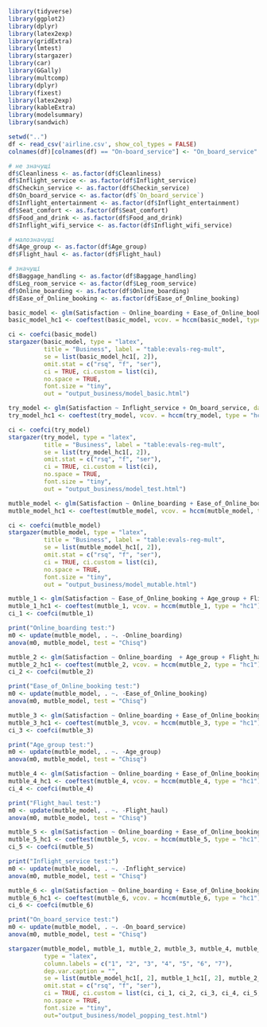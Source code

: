 ```{r}
library(tidyverse)
library(ggplot2)
library(dplyr)
library(latex2exp)
library(gridExtra)
library(lmtest)
library(stargazer)
library(car)
library(GGally)
library(multcomp)
library(dplyr)
library(fixest)
library(latex2exp)
library(kableExtra)
library(modelsummary)
library(sandwich)
```

```{r}
setwd("..")
df <- read_csv('airline.csv', show_col_types = FALSE)
colnames(df)[colnames(df) == "On-board_service"] <- "On_board_service"
```

```{r}
# не значущі
df$Cleanliness <- as.factor(df$Cleanliness)
df$Inflight_service <- as.factor(df$Inflight_service)
df$Checkin_service <- as.factor(df$Checkin_service)
df$On_board_service <- as.factor(df$`On_board_service`)
df$Inflight_entertainment <- as.factor(df$Inflight_entertainment)
df$Seat_comfort <- as.factor(df$Seat_comfort)
df$Food_and_drink <- as.factor(df$Food_and_drink)
df$Inflight_wifi_service <- as.factor(df$Inflight_wifi_service)

# малозначущі
df$Age_group <- as.factor(df$Age_group)
df$Flight_haul <- as.factor(df$Flight_haul)

# значущі
df$Baggage_handling <- as.factor(df$Baggage_handling)
df$Leg_room_service <- as.factor(df$Leg_room_service)
df$Online_boarding <- as.factor(df$Online_boarding)
df$Ease_of_Online_booking <- as.factor(df$Ease_of_Online_booking)
```

```{r}
basic_model <- glm(Satisfaction ~ Online_boarding + Ease_of_Online_booking, data = df %>% filter(Class %in% c("Business")), family = binomial)
basic_model_hc1 <- coeftest(basic_model, vcov. = hccm(basic_model, type = "hc1"))

ci <- coefci(basic_model)
stargazer(basic_model, type = "latex",
          title = "Business", label = "table:evals-reg-mult",
          se = list(basic_model_hc1[, 2]),
          omit.stat = c("rsq", "f", "ser"),
          ci = TRUE, ci.custom = list(ci),
          no.space = TRUE,
          font.size = "tiny",
          out = "output_business/model_basic.html")
```

```{r}
try_model <- glm(Satisfaction ~ Inflight_service + On_board_service, data = df %>% filter(Class %in% c("Business")), family = binomial)
try_model_hc1 <- coeftest(try_model, vcov. = hccm(try_model, type = "hc1"))

ci <- coefci(try_model)
stargazer(try_model, type = "latex",
          title = "Business", label = "table:evals-reg-mult",
          se = list(try_model_hc1[, 2]),
          omit.stat = c("rsq", "f", "ser"),
          ci = TRUE, ci.custom = list(ci),
          no.space = TRUE,
          font.size = "tiny",
          out = "output_business/model_test.html")
```

```{r}
mutble_model <- glm(Satisfaction ~ Online_boarding + Ease_of_Online_booking + Age_group + Flight_haul + Inflight_service + On_board_service, data = df %>% filter(Class %in% c("Business")), family = binomial)
mutble_model_hc1 <- coeftest(mutble_model, vcov. = hccm(mutble_model, type = "hc1"))

ci <- coefci(mutble_model)
stargazer(mutble_model, type = "latex",
          title = "Business", label = "table:evals-reg-mult",
          se = list(mutble_model_hc1[, 2]),
          omit.stat = c("rsq", "f", "ser"),
          ci = TRUE, ci.custom = list(ci),
          no.space = TRUE,
          font.size = "tiny",
          out = "output_business/model_mutable.html")
```

```{r}
mutble_1 <- glm(Satisfaction ~ Ease_of_Online_booking + Age_group + Flight_haul + Inflight_service + On_board_service, data = df %>% filter(Class %in% c("Business")), family = binomial)
mutble_1_hc1 <- coeftest(mutble_1, vcov. = hccm(mutble_1, type = "hc1"))
ci_1 <- coefci(mutble_1)

print("Online_boarding test:")
m0 <- update(mutble_model, . ~. -Online_boarding)
anova(m0, mutble_model, test = "Chisq")
```

```{r}
mutble_2 <- glm(Satisfaction ~ Online_boarding  + Age_group + Flight_haul + Inflight_service + On_board_service, data = df %>% filter(Class %in% c("Business")), family = binomial)
mutble_2_hc1 <- coeftest(mutble_2, vcov. = hccm(mutble_2, type = "hc1"))
ci_2 <- coefci(mutble_2)

print("Ease_of_Online_booking test:")
m0 <- update(mutble_model, . ~. -Ease_of_Online_booking)
anova(m0, mutble_model, test = "Chisq")
```

```{r}
mutble_3 <- glm(Satisfaction ~ Online_boarding + Ease_of_Online_booking  + Flight_haul + Inflight_service + On_board_service, data = df %>% filter(Class %in% c("Business")), family = binomial)
mutble_3_hc1 <- coeftest(mutble_3, vcov. = hccm(mutble_3, type = "hc1"))
ci_3 <- coefci(mutble_3)

print("Age_group test:")
m0 <- update(mutble_model, . ~. -Age_group)
anova(m0, mutble_model, test = "Chisq")
```

```{r}
mutble_4 <- glm(Satisfaction ~ Online_boarding + Ease_of_Online_booking + Age_group  + Inflight_service + On_board_service, data = df %>% filter(Class %in% c("Business")), family = binomial)
mutble_4_hc1 <- coeftest(mutble_4, vcov. = hccm(mutble_4, type = "hc1"))
ci_4 <- coefci(mutble_4)

print("Flight_haul test:")
m0 <- update(mutble_model, . ~. -Flight_haul)
anova(m0, mutble_model, test = "Chisq")
```

```{r}
mutble_5 <- glm(Satisfaction ~ Online_boarding + Ease_of_Online_booking + Age_group + Flight_haul  + On_board_service, data = df %>% filter(Class %in% c("Business")), family = binomial)
mutble_5_hc1 <- coeftest(mutble_5, vcov. = hccm(mutble_5, type = "hc1"))
ci_5 <- coefci(mutble_5)

print("Inflight_service test:")
m0 <- update(mutble_model, . ~. -Inflight_service)
anova(m0, mutble_model, test = "Chisq")
```

```{r}
mutble_6 <- glm(Satisfaction ~ Online_boarding + Ease_of_Online_booking + Age_group + Flight_haul + Inflight_service, data = df %>% filter(Class %in% c("Business")), family = binomial)
mutble_6_hc1 <- coeftest(mutble_6, vcov. = hccm(mutble_6, type = "hc1"))
ci_6 <- coefci(mutble_6)

print("On_board_service test:")
m0 <- update(mutble_model, . ~. -On_board_service)
anova(m0, mutble_model, test = "Chisq")
```

```{r}
stargazer(mutble_model, mutble_1, mutble_2, mutble_3, mutble_4, mutble_5, mutble_6,
          type = "latex",
          column.labels = c("1", "2", "3", "4", "5", "6", "7"),
          dep.var.caption = "",
          se = list(mutble_model_hc1[, 2], mutble_1_hc1[, 2], mutble_2_hc1[, 2], mutble_3_hc1[, 2], mutble_4_hc1[, 2], mutble_5_hc1[, 2], mutble_6_hc1[, 2]),
          omit.stat = c("rsq", "f", "ser"),
          ci = TRUE, ci.custom = list(ci, ci_1, ci_2, ci_3, ci_4, ci_5, ci_6),
          no.space = TRUE,
          font.size = "tiny",
          out="output_business/model_popping_test.html")
```